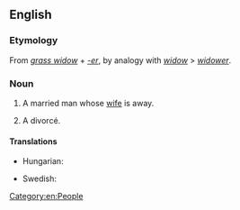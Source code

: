==English==

===Etymology===
From ''[[grass widow]]'' + ''[[-er]]'', by analogy with ''[[widow]]'' > ''[[widower]]''.

===Noun===
{{en-noun}}

# {{lb|en|idiomatic|rare}} A married man whose [[wife]] is away.
# A divorcé.

====Translations====
{{trans-top|a married man whose wife is away}}
* Hungarian: {{t+|hu|szalmaözvegy}}
{{trans-mid}}
* Swedish: {{t+|sv|gräsänkling|c}}
{{trans-bottom}}

[[Category:en:People]]
